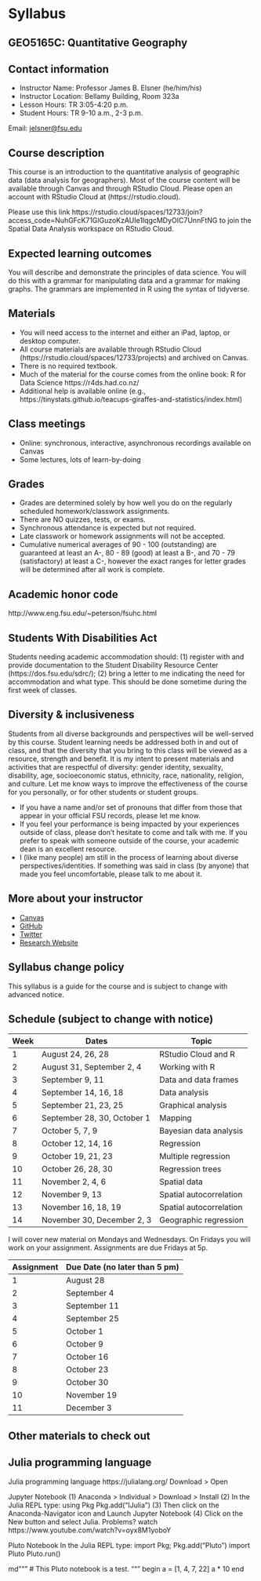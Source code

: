 # Syllabus {-}

## GEO5165C: Quantitative Geography {-}

## Contact information {-}

* Instructor Name: Professor James B. Elsner (he/him/his)
* Instructor Location: Bellamy Building, Room 323a
* Lesson Hours: TR 3:05-4:20 p.m.
* Student Hours: TR 9-10 a.m., 2-3 p.m.

Email: <jelsner@fsu.edu>

## Course description {-}

This course is an introduction to the quantitative analysis of geographic data (data analysis for geographers). Most of the course content will be available through Canvas and through RStudio Cloud. Please open an account with RStudio Cloud at (https://rstudio.cloud). 

Please use this link https://rstudio.cloud/spaces/12733/join?access_code=NuhGFcK71GlGuzoKzAUIe1lqgcMDyOIC7UnnFtNG to join the Spatial Data Analysis workspace on RStudio Cloud.

## Expected learning outcomes {-}

You will describe and demonstrate the principles of data science. You will do this with a grammar for manipulating data and a grammar for making graphs. The grammars are implemented in R using the syntax of tidyverse.

## Materials {-}

* You will need access to the internet and either an iPad, laptop, or desktop computer. 
* All course materials are available through RStudio Cloud (https://rstudio.cloud/spaces/12733/projects) and archived on Canvas.
* There is no required textbook. 
* Much of the material for the course comes from the online book: R for Data Science https://r4ds.had.co.nz/
* Additional help is available online (e.g., https://tinystats.github.io/teacups-giraffes-and-statistics/index.html)

## Class meetings {-}

- Online: synchronous, interactive, asynchronous recordings available on Canvas
- Some lectures, lots of learn-by-doing

## Grades {-}

* Grades are determined solely by how well you do on the regularly scheduled homework/classwork assignments. 
* There are NO quizzes, tests, or exams. 
* Synchronous attendance is expected but not required. 
* Late classwork or homework assignments will not be accepted.
* Cumulative numerical averages of 90 - 100 (outstanding) are guaranteed at least an A-, 80 - 89 (good) at least a B-, and 70 - 79 (satisfactory) at least a C-, however the exact ranges for letter grades will be determined after all work is complete.

## Academic honor code {-}

http://www.eng.fsu.edu/~peterson/fsuhc.html

## Students With Disabilities Act {-}

Students needing academic accommodation should: (1) register with and provide documentation to the Student Disability Resource Center (https://dos.fsu.edu/sdrc/); (2) bring a letter to me indicating the need for accommodation and what type. This should be done sometime during the first week of classes.

## Diversity & inclusiveness {-}

Students from all diverse backgrounds and perspectives will be well-served by this course. Student learning needs be addressed both in and out of class, and that the diversity that you bring to this class will be viewed as a resource, strength and benefit. It is my intent to present materials and activities that are respectful of diversity: gender identity, sexuality, disability, age, socioeconomic status, ethnicity, race, nationality, religion, and culture. Let me know ways to improve the effectiveness of the course for you personally, or for other students or student groups.

- If you have a name and/or set of pronouns that differ from those that appear in your official FSU records, please let me know.
- If you feel your performance is being impacted by your experiences outside of class, please don't hesitate to come and talk with me. If you prefer to speak with someone outside of the course, your academic dean is an excellent resource. 
- I (like many people) am still in the process of learning about diverse perspectives/identities. If something was said in class (by anyone) that made you feel uncomfortable, please talk to me about it.

## More about your instructor {-}

* [Canvas](https://cas.fsu.edu/cas/login)
* [GitHub](https://github.com/jelsner/)
* [Twitter](https://twitter.com/JBElsner)
* [Research Website](http://myweb.fsu.edu/jelsner/_site/)

## Syllabus change policy {-}

This syllabus is a guide for the course and is subject to change with advanced notice.

## Schedule (subject to change with notice) {-}

Week | Dates                       | Topic
-----|-----------------------------|-------
1    | August 24, 26, 28           | RStudio Cloud and R
2    | August 31, September 2, 4   | Working with R
3    | September 9, 11             | Data and data frames
4    | September 14, 16, 18        | Data analysis
5    | September 21, 23, 25        | Graphical analysis
6    | September 28, 30, October 1 | Mapping
7    | October 5, 7, 9             | Bayesian data analysis
8    | October 12, 14, 16          | Regression
9    | October 19, 21, 23          | Multiple regression
10   | October 26, 28, 30          | Regression trees
11   | November 2, 4, 6            | Spatial data
12   | November 9, 13              | Spatial autocorrelation
13   | November 16, 18, 19         | Spatial autocorrelation
14   | November 30, December 2, 3  | Geographic regression

I will cover new material on Mondays and Wednesdays. On Fridays you will work on your assignment. Assignments are due Fridays at 5p.

Assignment | Due Date (no later than 5 pm)
-----------|---------------
1          | August 28
2          | September 4
3          | September 11
4          | September 25
5          | October 1
6          | October 9
7          | October 16
8          | October 23
9          | October 30
10         | November 19
11         | December 3

## Other materials to check out {-}

## Julia programming language {-}

Julia programming language https://julialang.org/
Download > Open

Jupyter Notebook
(1) Anaconda > Individual > Download > Install
(2) In the Julia REPL type:
using Pkg
Pkg.add("IJulia")
(3) Then click on the Anaconda-Navigator icon and Launch Jupyter Notebook
(4) Click on the New button and select Julia.
Problems? watch https://www.youtube.com/watch?v=oyx8M1yoboY

Pluto Notebook
In the Julia REPL type:
import Pkg; Pkg.add("Pluto")
import Pluto
Pluto.run()

md"""
# This Pluto notebook is a test.
"""
begin
a = [1, 4, 7, 22]
	a * 10
end

